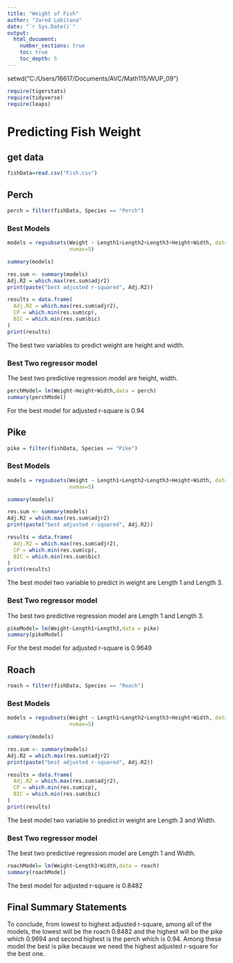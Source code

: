 ```yaml
---
title: "Weight of Fish"
author: "Jared Lobitana"
date: "`r Sys.Date()`"  
output: 
  html_document:
    number_sections: true
    toc: true
    toc_depth: 5
---
```


 setwd("C:/Users/16617/Documents/AVC/Math115/WUP_09")

```r
require(tigerstats)
require(tidyverse)
require(leaps)
```

# Predicting Fish Weight
## get data
```r
fishData=read.csv("Fish.csv")
```


## Perch
```r
perch = filter(fishData, Species == "Perch")
```

### Best Models
```r
models = regsubsets(Weight ~ Length1+Length2+Length3+Height+Width, data=perch,
                    nvmax=5)

summary(models)

res.sum <- summary(models)
Adj.R2 = which.max(res.sum$adjr2)
print(paste("best adjusted r-squared", Adj.R2))

results = data.frame(
  Adj.R2 = which.max(res.sum$adjr2),
  CP = which.min(res.sum$cp),
  BIC = which.min(res.sum$bic)
)
print(results)

```

The best two variables to predict weight are height and width.


### Best Two regressor model

The best two predictive regression model are height, width.

```r
perchModel= lm(Weight~Height+Width,data = perch)
summary(perchModel)
```

For the best model for adjusted r-square is 0.94

## Pike
```r
pike = filter(fishData, Species == "Pike")
```

### Best Models

```r
models = regsubsets(Weight ~ Length1+Length2+Length3+Height+Width, data=pike,
                    nvmax=5)

summary(models)

res.sum <- summary(models)
Adj.R2 = which.max(res.sum$adjr2)
print(paste("best adjusted r-squared", Adj.R2))

results = data.frame(
  Adj.R2 = which.max(res.sum$adjr2),
  CP = which.min(res.sum$cp),
  BIC = which.min(res.sum$bic)
)
print(results)

```

The best model two variable to predict in weight are Length 1 and Length 3. 

### Best Two regressor model

The best two predictive regression model are Length 1 and Length 3.

```r
pikeModel= lm(Weight~Length1+Length3,data = pike)
summary(pikeModel)
```

For the best model for adjusted r-square is 0.9649

## Roach

```r
roach = filter(fishData, Species == "Roach")
```

### Best Models

```r
models = regsubsets(Weight ~ Length1+Length2+Length3+Height+Width, data=roach,
                    nvmax=5)

summary(models)

res.sum <- summary(models)
Adj.R2 = which.max(res.sum$adjr2)
print(paste("best adjusted r-squared", Adj.R2))

results = data.frame(
  Adj.R2 = which.max(res.sum$adjr2),
  CP = which.min(res.sum$cp),
  BIC = which.min(res.sum$bic)
)
print(results)

```

The best model two variable to predict in weight are Length 3 and Width. 

### Best Two regressor model

The best two predictive regression model are Length 1 and Width.

```r
roachModel= lm(Weight~Length3+Width,data = roach)
summary(roachModel)
```

The best model for adjusted r-square is 0.8482

## Final Summary Statements
To conclude, from lowest to highest adjusted r-square, among all of the models, the lowest will be the roach 0.8482 and the highest will be the pike which 0.9694 and second highest is the perch which is 0.94. Among these model the best is pike because we need the highest adjusted r-square for the best one.